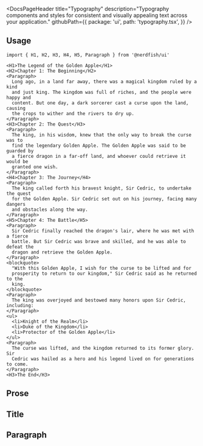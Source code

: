 <DocsPageHeader
	title="Typography"
	description="Typography components and styles for consistent and visually appealing text across your application."
	githubPath={{
		package: 'ui',
		path: 'typography.tsx',
	}}
/>

<ComponentExample src="/src/app/docs/typography/example/index.ts">
	<TypographyExample />
</ComponentExample>

## Usage

```tsx
import { H1, H2, H3, H4, H5, Paragraph } from '@nerdfish/ui'
```

```tsx
<H1>The Legend of the Golden Apple</H1>
<H2>Chapter 1: The Beginning</H2>
<Paragraph>
  Long ago, in a land far away, there was a magical kingdom ruled by a kind
  and just king. The kingdom was full of riches, and the people were happy and
  content. But one day, a dark sorcerer cast a curse upon the land, causing
  the crops to wither and the rivers to dry up.
</Paragraph>
<H3>Chapter 2: The Quest</H3>
<Paragraph>
  The king, in his wisdom, knew that the only way to break the curse was to
  find the legendary Golden Apple. The Golden Apple was said to be guarded by
  a fierce dragon in a far-off land, and whoever could retrieve it would be
  granted one wish.
</Paragraph>
<H4>Chapter 3: The Journey</H4>
<Paragraph>
  The king called forth his bravest knight, Sir Cedric, to undertake the quest
  for the Golden Apple. Sir Cedric set out on his journey, facing many dangers
  and obstacles along the way.
</Paragraph>
<H5>Chapter 4: The Battle</H5>
<Paragraph>
  Sir Cedric finally reached the dragon's lair, where he was met with a fierce
  battle. But Sir Cedric was brave and skilled, and he was able to defeat the
  dragon and retrieve the Golden Apple.
</Paragraph>
<blockquote>
  "With this Golden Apple, I wish for the curse to be lifted and for
  prosperity to return to our kingdom," Sir Cedric said as he returned to the
  king.
</blockquote>
<Paragraph>
  The king was overjoyed and bestowed many honors upon Sir Cedric, including:
</Paragraph>
<ul>
  <li>Knight of the Realm</li>
  <li>Duke of the Kingdom</li>
  <li>Protector of the Golden Apple</li>
</ul>
<Paragraph>
  The curse was lifted, and the kingdom returned to its former glory. Sir
  Cedric was hailed as a hero and his legend lived on for generations to come.
</Paragraph>
<H3>The End</H3>
```

## Prose

<ComponentExample src="/src/app/docs/typography/example/prose.tsx">
	<TypographyProseExample />
</ComponentExample>

## Title

<ComponentExample src="/src/app/docs/typography/example/title.tsx">
	<TypographyTitleExample />
</ComponentExample>

## Paragraph

<ComponentExample src="/src/app/docs/typography/example/paragraph.tsx">
	<TypographyParagraphExample />
</ComponentExample>
